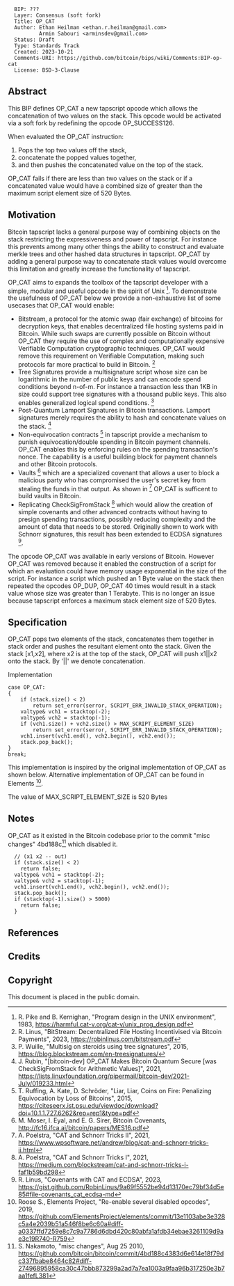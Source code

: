 <pre>
  BIP: ???
  Layer: Consensus (soft fork)
  Title: OP_CAT
  Author: Ethan Heilman <ethan.r.heilman@gmail.com>
          Armin Sabouri <arminsdev@gmail.com>
  Status: Draft
  Type: Standards Track
  Created: 2023-10-21
  Comments-URI: https://github.com/bitcoin/bips/wiki/Comments:BIP-op-cat
  License: BSD-3-Clause
</pre>

==Abstract==

This BIP defines OP_CAT a new tapscript opcode which allows the concatenation of two values on the stack. This opcode would be activated via a soft fork by redefining the opcode OP_SUCCESS126.

When evaluated the OP_CAT instruction:
# Pops the top two values off the stack,
# concatenate the popped values together,
# and then pushes the concatenated value on the top of the stack.

OP_CAT fails if there are less than two values on the stack or if a concatenated value would have a combined size of greater than the maximum script element size of 520 Bytes.

==Motivation==
Bitcoin tapscript lacks a general purpose way of combining objects on the stack restricting the expressiveness and power of tapscript. For instance this prevents among many other things the ability to construct and evaluate merkle trees and other hashed data structures in tapscript. OP_CAT by adding a general purpose way to concatenate stack values would overcome this limitation and greatly increase the functionality of tapscript.

OP_CAT aims to expands the toolbox of the tapscript developer with a simple, modular and useful opcode in the spirit of Unix <ref>R. Pike and B. Kernighan, "Program design in the UNIX environment", 1983, https://harmful.cat-v.org/cat-v/unix_prog_design.pdf</ref>. To demonstrate the usefulness of OP_CAT below we provide a non-exhaustive list of some usecases that OP_CAT would enable:

* Bitstream, a protocol for the atomic swap (fair exchange) of bitcoins for decryption keys, that enables decentralized file hosting systems paid in Bitcoin. While such swaps are currently possible on Bitcoin without OP_CAT they require the use of complex and computationally expensive Verifiable Computation cryptographic techniques. OP_CAT would remove this requirement on Verifiable Computation, making such protocols far more practical to build in Bitcoin. <ref>R. Linus, "BitStream: Decentralized File Hosting Incentivised via Bitcoin Payments", 2023, https://robinlinus.com/bitstream.pdf</ref>
* Tree Signatures provide a multisignature script whose size can be logarithmic in the number of public keys and can encode spend conditions beyond n-of-m. For instance a transaction less than 1KB in size could support tree signatures with a thousand public keys. This also enables generalized logical spend conditions. <ref> P. Wuille, "Multisig on steroids using tree signatures", 2015, https://blog.blockstream.com/en-treesignatures/</ref>
* Post-Quantum Lamport Signatures in Bitcoin transactions. Lamport signatures merely requires the ability to hash and concatenate values on the stack. <ref>J. Rubin, "[bitcoin-dev] OP_CAT Makes Bitcoin Quantum Secure [was CheckSigFromStack for Arithmetic Values]", 2021, https://lists.linuxfoundation.org/pipermail/bitcoin-dev/2021-July/019233.html</ref>
* Non-equivocation contracts <ref>T. Ruffing, A. Kate, D. Schröder, "Liar, Liar, Coins on Fire: Penalizing Equivocation by Loss of Bitcoins", 2015, https://citeseerx.ist.psu.edu/viewdoc/download?doi=10.1.1.727.6262&rep=rep1&type=pdf</ref> in tapscript provide a mechanism to punish equivocation/double spending in Bitcoin payment channels. OP_CAT enables this by enforcing rules on the spending transaction's nonce. The capability is a useful building block for payment channels and other Bitcoin protocols.
* Vaults <ref> M. Moser, I. Eyal, and E. G. Sirer, Bitcoin Covenants, http://fc16.ifca.ai/bitcoin/papers/MES16.pdf</ref> which are a specialized covenant that allows a user to block a malicious party who has compromised the user's secret key from stealing the funds in that output. As shown in <ref>A. Poelstra, "CAT and Schnorr Tricks II", 2021, https://www.wpsoftware.net/andrew/blog/cat-and-schnorr-tricks-ii.html</ref> OP_CAT is sufficent to build vaults in Bitcoin.
* Replicating CheckSigFromStack <ref> A. Poelstra, "CAT and Schnorr Tricks I", 2021, https://medium.com/blockstream/cat-and-schnorr-tricks-i-faf1b59bd298 </ref> which would allow the creation of simple covenants and other advanced contracts without having to presign spending transactions, possibly reducing complexity and the amount of data that needs to be stored. Originally shown to work with Schnorr signatures, this result has been extended to ECDSA signatures <ref>R. Linus, "Covenants with CAT and ECDSA", 2023, https://gist.github.com/RobinLinus/9a69f5552be94d13170ec79bf34d5e85#file-covenants_cat_ecdsa-md</ref>.

The opcode OP_CAT was available in early versions of Bitcoin. However OP_CAT was removed because it enabled the construction of a script for which an evaluation could have memory usage exponential in the size of the script.
For instance a script which pushed an 1 Byte value on the stack then repeated the opcodes OP_DUP, OP_CAT 40 times would result in a stack value whose size was greater than 1 Terabyte. This is no longer an issue because tapscript enforces a maximum stack element size of 520 Bytes.

==Specification==

OP_CAT pops two elements of the stack, concatenates them together in stack order and pushes the resultant element onto the stack. Given the stack [x1,x2], where x2 is at the top of the stack, OP_CAT will push x1||x2 onto the stack. By '||' we denote concatenation.

Implementation
<pre>
case OP_CAT:
{
    if (stack.size() < 2)
        return set_error(serror, SCRIPT_ERR_INVALID_STACK_OPERATION);
    valtype& vch1 = stacktop(-2);
    valtype& vch2 = stacktop(-1);
    if (vch1.size() + vch2.size() > MAX_SCRIPT_ELEMENT_SIZE)
        return set_error(serror, SCRIPT_ERR_INVALID_STACK_OPERATION);
    vch1.insert(vch1.end(), vch2.begin(), vch2.end());
    stack.pop_back();
}
break;
</pre>
This implementation is inspired by the original implementation of OP_CAT as shown below. Alternative implementation of OP_CAT can be found in Elements <ref>Roose S., Elements Project, "Re-enable several disabled opcodes", 2019, https://github.com/ElementsProject/elements/commit/13e1103abe3e328c5a4e2039b51a546f8be6c60a#diff-a0337ffd7259e8c7c9a7786d6dbd420c80abfa1afdb34ebae3261109d9ae3c19R740-R759</ref>.

The value of MAX_SCRIPT_ELEMENT_SIZE is 520 Bytes

==Notes==

OP_CAT as it existed in the Bitcoin codebase prior to the commit "misc changes" 4bd188c<ref>S. Nakamoto, "misc changes", Aug 25 2010, https://github.com/bitcoin/bitcoin/commit/4bd188c4383d6e614e18f79dc337fbabe8464c82#diff-27496895958ca30c47bbb873299a2ad7a7ea1003a9faa96b317250e3b7aa1fefL381</ref> which disabled it.

<pre>
  // (x1 x2 -- out)
  if (stack.size() < 2)
    return false;
  valtype& vch1 = stacktop(-2);
  valtype& vch2 = stacktop(-1);
  vch1.insert(vch1.end(), vch2.begin(), vch2.end());
  stack.pop_back();
  if (stacktop(-1).size() > 5000)
    return false;
  }
</pre>

==References==

<references/>

== Credits ==

== Copyright ==
This document is placed in the public domain.
